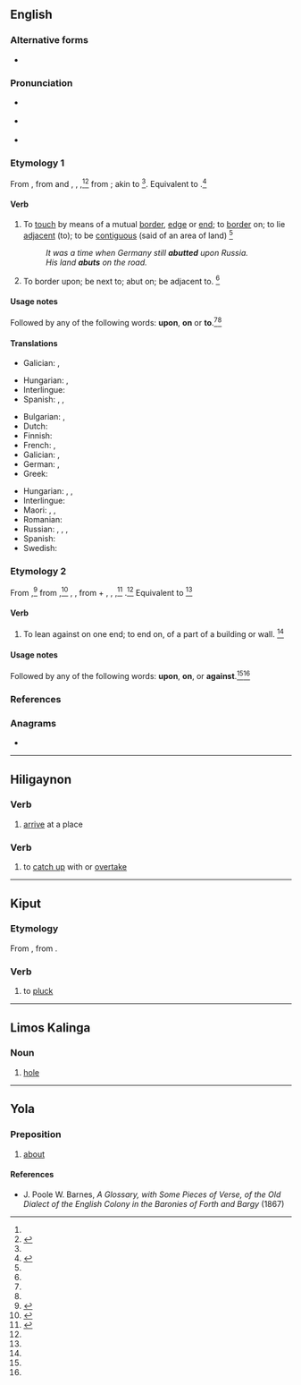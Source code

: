 ==English==

===Alternative forms===
* {{l|en|abutt}}

===Pronunciation===
* {{a|RP}} {{IPA|en|/əˈbʌt/}}
* {{a|US}} {{IPA|en|/əˈbʌt/}}
* {{rhymes|en|ʌt}}

===Etymology 1===
From {{inh|en|enm|abutten}}, from {{der|en|ML.|abuttare}} and {{der|en|fro|abuter}}, {{m|fro|aboter}}, {{m|fro|abouter||to touch at one end, to come to an end, aim, reach}},<ref name=WI3/><ref name=RHD>{{R:RHCD|page=7}}</ref> from {{der|en|fro|but||end, aim, purpose}}; akin to {{cog|non|butr||piece of wood}}<ref name=WI3/>. Equivalent to {{prefix|en|a|butt|t1=to|t2=boundary mark}}.<ref name=SOED>{{R:SOED5|page=11}}</ref>

====Verb====
{{en-verb|++}}

# {{lb|en|intransitive}} To [[touch]] by means of a mutual [[border]], [[edge]] or [[end]]; to [[border]] on; to lie [[adjacent]] (to); to be [[contiguous]] (said of an area of land) {{defdate|First attested around 1350 to 1470.}}<ref name=SOED/>
#: ''It was a time when Germany still '''abutted''' upon Russia.''
#: ''His land '''abuts''' on the road.''
# {{lb|en|transitive}} To border upon; be next to; abut on; be adjacent to. {{defdate|First attested in the mid 19<sup>th</sup> century.}}<ref name=SOED/>

====Usage notes====
Followed by any of the following words: '''upon''', '''on''' or {{qualifier|obsolete}} '''to'''.<ref name=WI3/><ref name=SOED/>

====Translations====
{{trans-top|to touch by means of a mutual border}}
* Galician: {{t|gl|testar}}, {{t+|gl|estremar}}
{{trans-mid}}
* Hungarian: {{t+|hu|érintkezik}}, {{t+|hu|összeér}}
* Interlingue: {{t|ie|adjacer}}
* Spanish: {{t+|es|lindar}}, {{t+|es|colindar}}, {{t+|es|limitar}}
{{trans-bottom}}

{{trans-top|to border on}}
* Bulgarian: {{t+|bg|гранича}}, {{t|bg|опирам се о}}
* Dutch: {{t+|nl|grenzen}}
* Finnish: {{t+|fi|rajoittua}}
* French: {{t+|fr|aboutir}}, {{t+|fr|abouter}}
* Galician: {{t|gl|testar}}, {{t+|gl|estremar}}
* German: {{t+|de|grenzen}}, {{t+|de|angrenzen}}
* Greek: {{t+|el|εδράζομαι|sc=Grek}}
{{trans-mid}}
* Hungarian: {{t+|hu|érint}}, {{t+|hu|határos}}, {{t+|hu|szomszédos}}
* Interlingue: {{t|ie|adjacer}}
* Maori: {{t|mi|kāpīpiti}}, {{t|mi|aki}}, {{t|mi|karipapa}}
* Romanian: {{t+|ro|învecina}}
* Russian: {{t+|ru|грани́чить|impf}}, {{t+|ru|примыка́ть|impf}}, {{t+|ru|прилега́ть|impf}}, {{t+|ru|упира́ться|impf}}
* Spanish: {{t+|es|bordear}}
* Swedish: {{t|sv|gränsa till}}
{{trans-bottom}}

===Etymology 2===
From {{inh|en|enm|abutten}},<ref name=AHD>{{R:American Heritage Dictionary|edition=1971|page=6}}</ref> from {{der|en|fro|aboter||to touch at one end, border on}},<ref name=WI3>{{R:MW3 1976|page=8}}</ref> {{m|fro|abouter||to join end to end}}, {{m|fro|abuter||to buttress, to put an end to}}, from {{m|fro|a-||towards}} + {{m|fro|bout||end}}, {{m|fro|boter}}, {{m|fro|bouter||to strike}},<ref name=OCD>{{R:OCD2|page=5}}</ref> {{m|fro|buter||to strike, finish}}.<ref name=AHD/> Equivalent to {{prefix|en|a|butt|t1=towards, change to|t2=push}}<ref name=SOED/>

====Verb====
{{en-verb|++}}

# {{lb|en|intransitive}} To lean against on one end; to end on, of a part of a building or wall. {{defdate|First attested in the late 16<sup>th</sup> century.}}<ref name=SOED/>

====Usage notes====
Followed by any of the following words: '''upon''', '''on''', or '''against'''.<ref name=WI3/><ref name=SOED/>

===References===
<references/>

===Anagrams===
* {{anagrams|en|a=abtu|Batu|Taub|Tuba|batu|buat|buta|tabu|tuba}}

----

==Hiligaynon==

===Verb===
{{hil-verb|abút|freq=abut-abut|freq-stress=abút-abút}}

# [[arrive]] at a place

===Verb===
{{hil-verb|ábut|freq=abut-abut|freq-stress=abút-ábut}}

# to [[catch up]] with or [[overtake]]

----

==Kiput==

===Etymology===
From {{inh|kyi|poz-swa-pro|*rabut}}, from {{inh|kyi|poz-pro|*rabut}}.

===Verb===
{{head|kyi|verb}}

# to [[pluck]]

----

==Limos Kalinga==

===Noun===
{{head|kmk|noun|head=abút}}

# [[hole]]

----

==Yola==

===Preposition===
{{head|yol|preposition}}

# [[about]]

====References====
* J. Poole W. Barnes, ''A Glossary, with Some Pieces of Verse, of the Old Dialect of the English Colony in the Baronies of Forth and Bargy'' (1867)